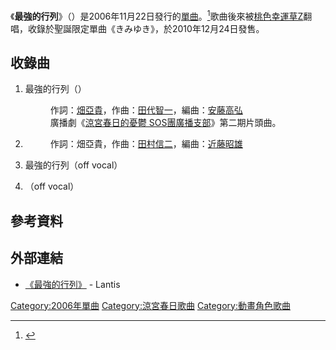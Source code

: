 {{Infobox song
| name       = 最強的行列<br />（{{lang|ja|最強パレパレード}}）
| type       = [[單曲|單曲]]
| artist     = 涼宮春日（[[平野綾|平野綾]]）、長門有希（[[茅原實里|茅原實里]]）、朝比奈實玖瑠（[[後藤邑子|後藤邑子]]）
| released   = 2006年11月22日
| format     = [[單曲|雙A面單曲]]
| recorded   = {{JPN}} 2006年
| genre      = [[J-POP|J-POP]]<br/>（[[動畫歌曲|動畫歌曲]]）
| length     = 17分45秒
| label      = [[Lantis|Lantis]]
| producer   = [[齋藤滋|齋藤滋]]（Lantis）
| chart_position = * 單週最高排名第9名（[[Oricon|Oricon]]）
* 2006年度年間最高排名第337名（[[Oricon|Oricon]]）
| certification = 
| prev_title = [[晴天愉快|晴天愉快]]
| prev_year  = 2006
| next_title = {{lang|ja|世界が夢見るユメノナカ/最終未来を見せて!}}
| next_year  = 2008
}}
《'''最強的行列'''》（{{lang-ja|最強パレパレード}}）是2006年11月22日發行的[[單曲|單曲]]。<ref>{{Cite web |url=http://www.lantis.jp/release-item2.php?id=d286b3bf215d57e8446cc5cd67721650 |title=《最強的行列》 |access-date=2013-07-22 |archive-date=2017-11-29 |archive-url=https://web.archive.org/web/20171129093355/http://www.lantis.jp/release-item2.php?id=d286b3bf215d57e8446cc5cd67721650 |dead-url=no }}</ref>歌曲後來被[[桃色幸運草Z|桃色幸運草Z]]翻唱，收錄於聖誕限定單曲《きみゆき》，於2010年12月24日發售。

==收錄曲==
# 最強的行列（{{lang|ja|最強パレパレード}}）
#: 作詞：[[畑亞貴|畑亞貴]]，作曲：[[田代智一|田代智一]]，編曲：[[安藤高弘|安藤高弘]]
#: 廣播劇《[[涼宮春日的憂鬱_SOS團廣播支部|涼宮春日的憂鬱 SOS團廣播支部]]》第二期片頭曲。
# {{lang|ja|運命的事件の幸福}}
#: 作詞：畑亞貴，作曲：[[田村信二|田村信二]]，編曲：[[近藤昭雄|近藤昭雄]]
# 最強的行列（off vocal）
# {{lang|ja|運命的事件の幸福}}（off vocal）


== 參考資料 ==
{{reflist}}
== 外部連結 ==
* [http://www.lantis.jp/release-item2.php?id=d286b3bf215d57e8446cc5cd67721650 《最強的行列》] {{Wayback|url=http://www.lantis.jp/release-item2.php?id=d286b3bf215d57e8446cc5cd67721650 |date=20171129093355 }} - Lantis 

{{涼宮春日系列}} 



{{DEFAULTSORT:Saikyou Para Parade}}
[[Category:2006年單曲|Category:2006年單曲]]
[[Category:涼宮春日歌曲|Category:涼宮春日歌曲]]
[[Category:動畫角色歌曲|Category:動畫角色歌曲]]